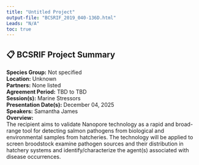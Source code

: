 ```yaml
---
title: "Untitled Project"
output-file: "BCSRIF_2019_040-136D.html"
Leads: "N/A"
toc: true
---
```


## 📋 BCSRIF Project Summary

**Species Group:** Not specified  
**Location:** Unknown  
**Partners:** None listed  
**Agreement Period:** TBD to TBD  
**Session(s):** Marine Stressors  
**Presentation Date(s):** December 04, 2025  
**Speakers:** Samantha James  
**Overview:**  
The recipient aims to validate Nanopore technology as a rapid and broad-range tool for detecting salmon pathogens from biological and environmental samples from hatcheries. The technology will be applied to screen broodstock examine pathogen sources and their distribution in hatchery systems and identify/characterize the agent(s) associated with disease occurrences.   


